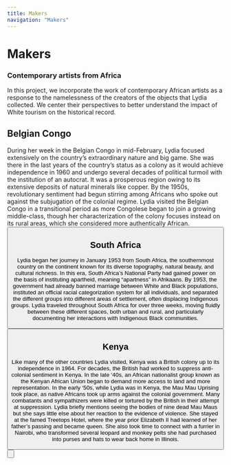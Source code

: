 ```yaml
---
title: Makers
navigation: "Makers"
---
```

<h1>Makers</h1>
<h3>Contemporary artists from Africa</h3>
In this project, we incorporate the work of contemporary African artists as a response to the namelessness of the creators of the objects that Lydia collected. We center their perspectives to better understand the impact of White tourism on the historical record.

## Belgian Congo
  
  During her week in the Belgian Congo in mid-February, Lydia focused extensively on the country’s extraordinary nature and big game. She was there in the last years of the country’s status as a colony as it would achieve independence in 1960 and undergo several decades of political turmoil with the institution of an autocrat. It was a prosperous region owing to its extensive deposits of natural minerals like copper. By the 1950s, revolutionary sentiment had begun stirring among Africans who spoke out against the subjugation of the colonial regime. Lydia visited the Belgian Congo in a transitional period as more Congolese began to join a growing middle-class, though her characterization of the colony focuses instead on its rural areas, which she considered more authentically African. 
 <Button children="View Artists" href="Makers/Congo" buttonType="primary" />

## South Africa
  
 Lydia began her journey in January 1953 from South Africa, the southernmost country on the continent known for its diverse topography, natural beauty, and cultural richness. In this era, South Africa’s National Party had gained power on the basis of instituting apartheid, meaning “apartness” in Afrikaans. By 1953, the government had already banned marriage between White and Black populations, instituted an official racial categorization system for all individuals, and separated the different groups into different areas of settlement, often displacing Indigenous groups. Lydia traveled throughout South Africa for over three weeks, moving fluidly between these different spaces, both urban and rural, and particularly documenting her interactions with Indigenous Black communities.
 <Button children="View Artists" href="Makers/southAfrica" buttonType="primary" />

## Kenya
  
Like many of the other countries Lydia visited, Kenya was a British colony up to its independence in 1964. For decades, the British had worked to suppress anti-colonial sentiment in Kenya. In the late ‘40s, an African nationalist group known as the Kenyan African Union began to demand more access to land and more representation. In the early ‘50s, while Lydia was in Kenya, the Mau Mau Uprising took place, as native Africans took up arms against the colonial government. Many combatants and sympathizers were killed or tortured by the British in their attempt at suppression. Lydia briefly mentions seeing the bodies of nine dead Mau Maus but she says little else about her reaction to the evidence of violence. She stayed at the famed Treetops Hotel, where the year prior Elizabeth II had learned of her father’s passing and became queen. She also took time to connect with a furrier in Nairobi, who transformed several leopard and monkey pelts she had purchased into purses and hats to wear back home in Illinois. 
 <Button children="View Artists" href="Makers/Kenya" buttonType="primary" />